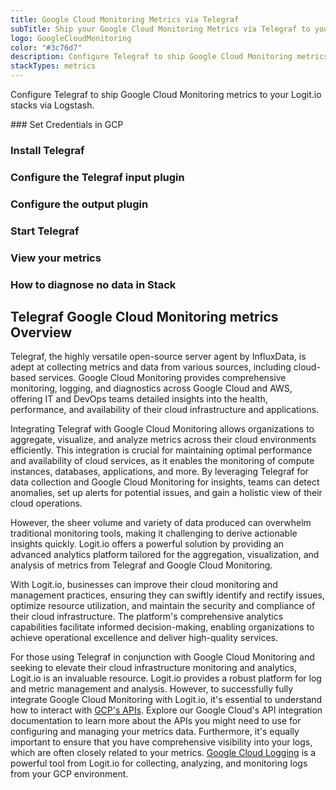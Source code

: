 ```yaml
---
title: Google Cloud Monitoring Metrics via Telegraf
subTitle: Ship your Google Cloud Monitoring Metrics via Telegraf to your Logit.io Stack
logo: GoogleCloudMonitoring
color: "#3c76d7"
description: Configure Telegraf to ship Google Cloud Monitoring metrics to your Logit.io stacks. Get started using our Telegraf Google Cloud Monitoring metrics example.
stackTypes: metrics
---
```


Configure Telegraf to ship Google Cloud Monitoring metrics to your Logit.io stacks via Logstash.

<Steps>
  ### Set Credentials in GCP

  <SetGCPCredentials intro="Google Cloud Monitoring is a singular set of services contained within Google Cloud, specifically designed for the tracking, evaluation, and management of cloud resources and applications, promoting secure and efficient communication between varied software components in a cloud-centric ecosystem."/>
  
  ### Install Telegraf

  <InstallTelegraf />

  ### Configure the Telegraf input plugin

  <TelegrafStackDriverInput metric_type="monitoring.googleapis.com"/>

  ### Configure the output plugin

  <TelegrafOutputPlugin />

  ### Start Telegraf

  <StartTelegraf />

  ### View your metrics
  <LaunchStack stackType="metrics" source="Google_Cloud_Monitoring_Metrics_via_Telegraf" utmMedium="metrics" utmCampaign="telegraf-GoogleCloudMonitoring-metrics" />

  ### How to diagnose no data in Stack

  <DiagnoseNoData />
</Steps>

## Telegraf Google Cloud Monitoring metrics Overview

Telegraf, the highly versatile open-source server agent by InfluxData, is adept at collecting metrics 
and data from various sources, including cloud-based services. Google Cloud Monitoring provides 
comprehensive monitoring, logging, and diagnostics across Google Cloud and AWS, offering IT and 
DevOps teams detailed insights into the health, performance, and availability of their cloud infrastructure and applications.

Integrating Telegraf with Google Cloud Monitoring allows organizations to aggregate, visualize, 
and analyze metrics across their cloud environments efficiently. This integration is crucial for 
maintaining optimal performance and availability of cloud services, as it enables the monitoring 
of compute instances, databases, applications, and more. By leveraging Telegraf for data collection 
and Google Cloud Monitoring for insights, teams can detect anomalies, set up alerts for potential issues, 
and gain a holistic view of their cloud operations.

However, the sheer volume and variety of data produced can overwhelm traditional monitoring tools, 
making it challenging to derive actionable insights quickly. Logit.io offers a powerful solution 
by providing an advanced analytics platform tailored for the aggregation, visualization, and 
analysis of metrics from Telegraf and Google Cloud Monitoring.

With Logit.io, businesses can improve their cloud monitoring and management practices, 
ensuring they can swiftly identify and rectify issues, optimize resource utilization, 
and maintain the security and compliance of their cloud infrastructure. The platform's 
comprehensive analytics capabilities facilitate informed decision-making, enabling organizations 
to achieve operational excellence and deliver high-quality services.

For those using Telegraf in conjunction with Google Cloud Monitoring and seeking to elevate 
their cloud infrastructure monitoring and analytics, Logit.io is an invaluable resource. 
Logit.io provides a robust platform for log and metric management and analysis. However, to 
successfully fully integrate Google Cloud Monitoring with Logit.io, it's essential 
to understand how to interact with [GCP's APIs](/integrations/metrics/google-cloud/api-telegraf-metrics). 
Explore our Google Cloud's API integration documentation to learn more about the APIs you 
might need to use for configuring and managing your metrics data. Furthermore, it's equally 
important to ensure that you have comprehensive visibility into your logs, which are often 
closely related to your metrics. [Google Cloud Logging](https://logit.io/solutions/gcp-logging/) 
is a powerful tool from Logit.io for collecting, analyzing, and monitoring logs from your GCP environment.